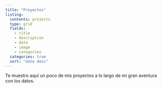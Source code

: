 ```yaml
---
title: "Proyectos"
listing:
  contents: projects
  type: grid
  fields: 
    - title
    - description
    - date
    - image
    - categories
  categories: true
  sort: "date desc" 
---
```


Te muestro aquí un poco de mis proyectos a lo largo de mi gran aventura con los datos.
